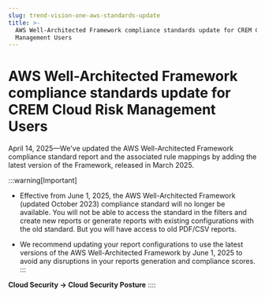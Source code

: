 ```yaml
---
slug: trend-vision-one-aws-standards-update
title: >-
  AWS Well-Architected Framework compliance standards update for CREM Cloud Risk
  Management Users
---
```

# AWS Well-Architected Framework compliance standards update for CREM Cloud Risk Management Users

April 14, 2025—We've updated the AWS Well-Architected Framework compliance standard report and the associated rule mappings by adding the latest version of the Framework, released in March 2025.

:::warning[Important]

- Effective from June 1, 2025, the AWS Well-Architected Framework (updated October 2023) compliance standard will no longer be available. You will not be able to access the standard in the filters and create new reports or generate reports with existing configurations with the old standard. But you will have access to old PDF/CSV reports.

- We recommend updating your report configurations to use the latest versions of the AWS Well-Architected Framework by June 1, 2025 to avoid any disruptions in your reports generation and compliance scores.
:::

**Cloud Security → Cloud Security Posture**
::::
